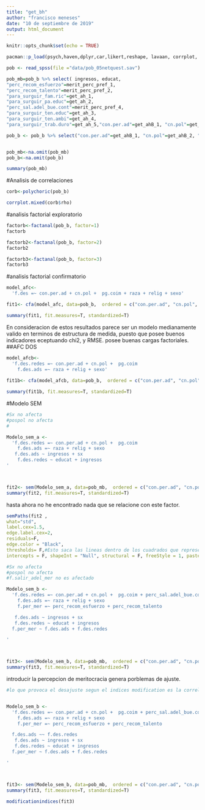 ```yaml
---
title: "get_bh"
author: "francisco meneses"
date: "10 de septiembre de 2019"
output: html_document
---
```


```r
knitr::opts_chunk$set(echo = TRUE)
```

```r
pacman::p_load(psych,haven,dplyr,car,likert,reshape, lavaan, corrplot, semPlot, stargazer)
```

```r
pob <- read_spss(file ="data/pob_05netquest.sav")

pob_mb=pob_b %>% select( ingresos, educat,
"perc_recom_esfuerzo"=merit_perc_pref_1,
"perc_recom_talento"=merit_perc_pref_2,
"para_surguir_fam.ric"=get_ah_1,
"para_surguir_pa.educ"=get_ah_2,
"perc_sal.adel_bue.cont"=merit_perc_pref_4,
"para_surguir_ten.educ"=get_ah_3,
"para_surguir_ten.ambi"=get_ah_4,
"para_surguir_trab.duro"=get_ah_5,"con.per.ad"=get_ahB_1, "cn.pol"=get_ahB_2, "pg.coim"=get_ahB_3, "raza"=get_ahB_4, "relig"=get_ahB_5,"sx"=sexo, "sexo"=get_ahB_6) %>% as.data.frame()

pob_b <- pob_b %>% select("con.per.ad"=get_ahB_1, "cn.pol"=get_ahB_2, "pg.coim"=get_ahB_3, "raza"=get_ahB_4, "relig"=get_ahB_5, "sexo"=get_ahB_6)


pob_mb<-na.omit(pob_mb)
pob_b<-na.omit(pob_b)
```

```r
summary(pob_mb)
```

#Analisis de correlaciones

```r
corb<-polychoric(pob_b)

corrplot.mixed(corb$rho)

```


#analisis factorial exploratorio
```r
factorb<-factanal(pob_b, factor=1)
factorb
```





```r
factorb2<-factanal(pob_b, factor=2)
factorb2
```

```r
factorb3<-factanal(pob_b, factor=3)
factorb3
```

#analisis factorial confirmatorio

```r
model_afc<- 
  'f.des =~ con.per.ad + cn.pol +  pg.coim + raza + relig + sexo'

fit1<- cfa(model_afc, data=pob_b,  ordered = c("con.per.ad", "cn.pol", "pg.coim", "raza", "relig", "sexo"))

summary(fit1, fit.measures=T, standardized=T)

```
En consideracion de estos resultados parece ser un modelo medianamente valido en terminos de estructura de medida, puesto que posee buenos indicadores eceptuando chi2, y RMSE. posee buenas cargas factoriales. 
##AFC DOS 
```r
model_afcb<- 
  'f.des.redes =~ con.per.ad + cn.pol +  pg.coim
    f.des.ads =~ raza + relig + sexo'
    
fit1b<- cfa(model_afcb, data=pob_b,  ordered = c("con.per.ad", "cn.pol", "pg.coim", "raza", "relig", "sexo"))

summary(fit1b, fit.measures=T, standardized=T)

```


#Modelo SEM

```r
#Sx no afecta
#pospol no afecta
# 

Modelo_sem_a <- 
  'f.des.redes =~ con.per.ad + cn.pol +  pg.coim
    f.des.ads =~ raza + relig + sexo
   f.des.ads ~ ingresos + sx
    f.des.redes ~ educat + ingresos
'



fit2<- sem(Modelo_sem_a, data=pob_mb,  ordered = c("con.per.ad", "cn.pol", "pg.coim", "raza", "relig", "sexo", "para_surguir_fam.ric", "para_surguir_pa.educ", "sx"))
summary(fit2, fit.measures=T, standardized=T)
```

hasta ahora no he encontrado nada que se relacione con este factor. 

```r
semPaths(fit2 , 
what="std",
label.cex=1.5,
edge.label.cex=2,
residuals=F, 
edge.color = "Black",
thresholds= F,#Esto saca las lineas dentro de los cuadrados que representan las variables.
intercepts = F, shapeInt = "Null", structural = F, freeStyle = 1, pastel =F,  layoutSplit = F, rainbowStart = 0, exoCov = F, color = "WHITE", panelGroups = T, subRes = 4, covAtResiduals = F )
```
```r
#Sx no afecta
#pospol no afecta
#f.salir_adel_mer no es afectado

Modelo_sem_b <- 
  'f.des.redes =~ con.per.ad + cn.pol +  pg.coim + perc_sal.adel_bue.cont
    f.des.ads =~ raza + relig + sexo
    f.per_mer =~ perc_recom_esfuerzo + perc_recom_talento

   f.des.ads ~ ingresos + sx
   f.des.redes ~ educat + ingresos
  f.per_mer ~ f.des.ads + f.des.redes

'



fit3<- sem(Modelo_sem_b, data=pob_mb,  ordered = c("con.per.ad", "cn.pol", "pg.coim", "raza", "relig", "sexo", "sx", "perc_sal.adel_bue.cont","perc_recom_esfuerzo", "perc_recom_talento"))
summary(fit3, fit.measures=T, standardized=T)
```


introducir la percepcion de meritocracia  genera porblemas de ajuste.

```r
#lo que provoca el desajuste segun el indices modification es la correlacion no explicitada entre ads y redes. 


Modelo_sem_b <- 
  'f.des.redes =~ con.per.ad + cn.pol +  pg.coim + perc_sal.adel_bue.cont
    f.des.ads =~ raza + relig + sexo
    f.per_mer =~ perc_recom_esfuerzo + perc_recom_talento

  f.des.ads ~~ f.des.redes
   f.des.ads ~ ingresos + sx
   f.des.redes ~ educat + ingresos
  f.per_mer ~ f.des.ads + f.des.redes

'



fit3<- sem(Modelo_sem_b, data=pob_mb,  ordered = c("con.per.ad", "cn.pol", "pg.coim", "raza", "relig", "sexo", "sx", "perc_sal.adel_bue.cont","perc_recom_esfuerzo", "perc_recom_talento"))
summary(fit3, fit.measures=T, standardized=T)
```
```r
modificationindices(fit3)
```

